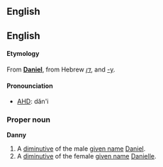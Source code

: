 ==English==
==English==
====Etymology====
From '''[[Daniel]]''', from Hebrew ''[[דן]]'', and [[-y]].

====Pronounciation====
*[[AHD]]: dăn'i

===Proper noun===
'''Danny'''

#A [[diminutive]] of the male [[given name]] [[Daniel]].
#A [[diminutive]] of the female [[given name]] [[Danielle]].